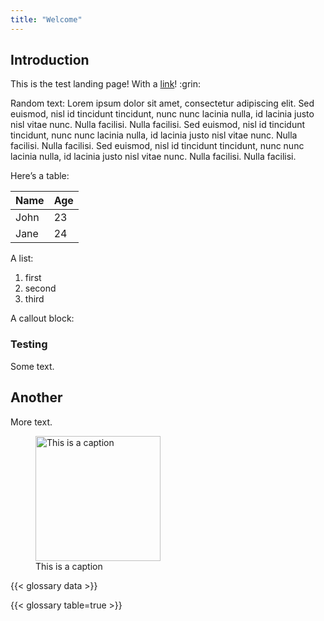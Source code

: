 ```yaml
---
title: "Welcome"
---
```


## Introduction

This is the test landing page! With a [link](https://google.com)! :grin:

Random text:
Lorem ipsum dolor sit amet, consectetur adipiscing elit. Sed euismod, nisl id
tincidunt tincidunt, nunc nunc lacinia nulla, id lacinia justo nisl vitae nunc.
Nulla facilisi. Nulla facilisi. Sed euismod, nisl id tincidunt tincidunt, nunc
nunc lacinia nulla, id lacinia justo nisl vitae nunc. Nulla facilisi. Nulla
facilisi. Sed euismod, nisl id tincidunt tincidunt, nunc nunc lacinia nulla, id
lacinia justo nisl vitae nunc. Nulla facilisi. Nulla facilisi.

Here's a table:

| Name | Age |
|------|-----|
| John | 23  |
| Jane | 24  |

A list:

1. first
2. second
3. third

A callout block:

::: callout-tip
### Testing

Some text.
:::

## Another

More text.

![This is a caption](_extensions/seedcase-theme/logos/seedcase-logo.svg){width="200"}

{{< glossary data >}}

{{< glossary table=true >}}
